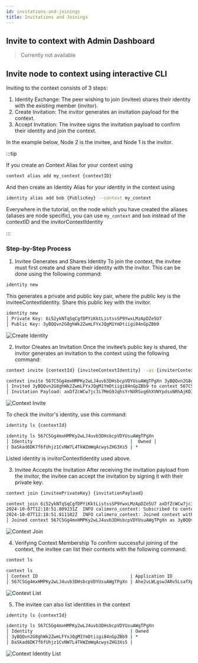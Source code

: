 ```yaml
---
id: invitations-and-joinings
title: Invitations and Joinings
---
```


## Invite to context with Admin Dashboard

> Currently not available

## Invite node to context using interactive CLI

Inviting to the context consists of 3 steps:

1. Identity Exchange: The peer wishing to join (invitee) shares their identity
   with the existing member (invitor).
2. Create Invitation: The invitor generates an invitation payload for the
   context.
3. Accept Invitation: The invitee signs the invitation payload to confirm their
   identity and join the context.

In the example below, Node 2 is the invitee, and Node 1 is the invitor.

:::tip

If you create an Context Alias for your context using

```bash title="Context Alias (Node1)"
context alias add my_context {contextID}
```

And then create an Identity Alias for your identity in the context using

```bash title="Identity Alias (Node1)"
identity alias add bob {PublicKey} --context my_context
```

Everywhere in the tutorial, on the node which you have created the aliases
(aliases are node specific), you can use `my_context` and `bob` instead of the
contextID and the invitorContextIdentity

:::

### Step-by-Step Process

1. Invitee Generates and Shares Identity To join the context, the invitee must
   first create and share their identity with the invitor. This can be done
   using the following command:

```bash title="Node 2"
identity new
```

This generates a private and public key pair, where the public key is the
inviteeContextIdentity. Share this public key with the invitor.

```bash title="Example"
identity new
│ Private Key: 6i52ykNTqSqCgfDPYiKktListssSP9YwxLMzApDZe5U7
│ Public Key: 3yBQQvn2G8ghWk2ZwmLFYxJQgM1YmDtiigi84nGpZBb9
```

![Create Identity](/cli/3-create-identity.png)

2. Invitor Creates an Invitation Once the invitee’s public key is shared, the
   invitor generates an invitation to the context using the following command:

```bash title="Node 1"
context invite {contextId} {inviteeContextIdentity} --as {inviterContextIdentity}
```

```bash title="Example"
context invite 567C5Gg4mxHMPKy2wLJ4uvb3DHsbcpVDYUsuAWgTPgXn 3yBQQvn2G8ghWk2ZwmLFYxJQgM1YmDtiigi84nGpZBb9 --as DaSkad6DK7f6fUhjz1CvNW7L4TkWZmWqAcwysZHG3Xs5
│ Invited 3yBQQvn2G8ghWk2ZwmLFYxJQgM1YmDtiigi84nGpZBb9 to context 567C5Gg4mxHMPKy2wLJ4uvb3DHsbcpVDYUsuAWgTPgXn
│ Invitation Payload: axDfZcWCw7jc3i7MeG9JqhsYrNXRSvg6hXVWYpdsxNRhAjKD35S5FruCzyRWHYHzQyN1QbSVyRKRiTwz8Kbq4aj2dSdmi7HNxwcjTS5JkK1xwJMA8ogYuWHhDj4jfLdukPZb2SavC8cq3npFydinVZ
```

![Context Invite](/cli/4-context-invite.png)

To check the invitor's identity, use this command:

```bash title="Node 1"
identity ls {contextId}
```

```bash title="Example"
identity ls 567C5Gg4mxHMPKy2wLJ4uvb3DHsbcpVDYUsuAWgTPgXn
│ Identity                                     |  Owned │
| DaSkad6DK7f6fUhjz1CvNW7L4TkWZmWqAcwysZHG3Xs5 | *
```

Listed identity is invitorContextIdentity used above.

3. Invitee Accepts the Invitation After receiving the invitation payload from
   the invitor, the invitee can accept the invitation by signing it with their
   private key:

```bash title="Node 2"
context join {inviteePrivateKey} {invitationPayload}
```

```bash title="Example"
context join 6i52ykNTqSqCgfDPYiKktListssSP9YwxLMzApDZe5U7 axDfZcWCw7jc3i7MeG9JqhsYrNXRSvg6hXVWYpdsxNRhAjKD35S5FruCzyRWHYHzQyN1QbSVyRKRiTwz8Kbq4aj2dSdmi7HNxwcjTS5JkK1xwJMA8ogYuWHhDj4jfLdukPZb2SavC8cq3npFydinVZ
2024-10-07T12:18:51.809231Z  INFO calimero_context: Subscribed to context context_id=567C5Gg4mxHMPKy2wLJ4uvb3DHsbcpVDYUsuAWgTPgXn
2024-10-07T12:18:51.811102Z  INFO calimero_context: Joined context with pending catchup context_id=567C5Gg4mxHMPKy2wLJ4uvb3DHsbcpVDYUsuAWgTPgXn
│ Joined context 567C5Gg4mxHMPKy2wLJ4uvb3DHsbcpVDYUsuAWgTPgXn as 3yBQQvn2G8ghWk2ZwmLFYxJQgM1YmDtiigi84nGpZBb9, waiting for catchup to complete...
```

![Context Join](/cli/5-context-join.png)

4. Verifying Context Membership To confirm successful joining of the context,
   the invitee can list their contexts with the following command:

```bash title="Node 2"
context ls
```

```bash title="Example"
context ls
│ Context ID                                   | Application ID                               | Last Transaction
│ 567C5Gg4mxHMPKy2wLJ4uvb3DHsbcpVDYUsuAWgTPgXn | Ahe2vLWLgswJARv5LsafXp7uJyb2Ba9GjzUSeLc71gUF | b3ipivssRRm1ehRTSpUD3GKdUpvi3vq311pCT4iLvui
```

![Context List](/cli/8-context-list.png)

5. The invitee can also list identities in the context

```bash title="Node 2"
identity ls {contextId}
```

```bash title="Example"
identity ls 567C5Gg4mxHMPKy2wLJ4uvb3DHsbcpVDYUsuAWgTPgXn
│ Identity                                     | Owned
│ 3yBQQvn2G8ghWk2ZwmLFYxJQgM1YmDtiigi84nGpZBb9 | *
│ DaSkad6DK7f6fUhjz1CvNW7L4TkWZmWqAcwysZHG3Xs5 |
```

![Context Identity List](/cli/6-identity-list.png)
